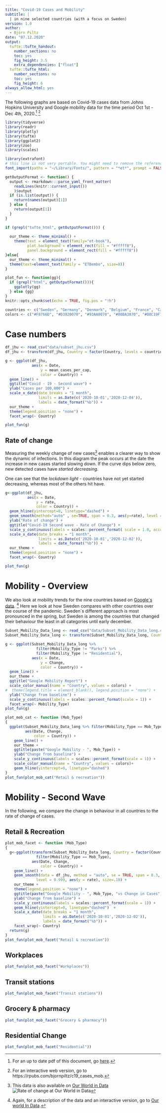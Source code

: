 ```yaml
---
title: "Covid-19 Cases and Mobility"
subtitle: |
  | in nine selected countries (with a focus on Sweden)
version: 1.0
author:
  - Björn Piltz
date: "07.12.2020"
output:
  tufte::tufte_handout:
    number_sections: no
    toc: yes
    fig_height: 3.5
    extra_dependencies: ["float"]
  tufte::tufte_html:
    number_sections: no
    toc: yes
    fig_height: 6
always_allow_html: yes
---
```




The following graphs are based on Covid-19 cases data from Johns Hopkins University and Google mobility data for the time period Oct 1st - Dec 4th, 2020.^[For an up to date pdf of this document, go [here](https://github.com/bjornpiltz/gmob_report/raw/main/gmob.pdf).] ^[For an interactive web version, go to https://rpubs.com/bjornpiltz/c19_cases_mob.]

```r
library(tidyverse)
library(readr)
library(plotly)
library(tufte)
library(ggplot2)
library(zoo)
library(scales)

library(extrafont)
# this line is not very portable. You might need to remove the references to ETBembo below
font_import(paths = "~/Library/Fonts/", pattern = "*et*", prompt = FALSE)

getOutputFormat <- function() {
  output <- rmarkdown:::parse_yaml_front_matter(
    readLines(knitr::current_input())
    )$output
  if (is.list(output)) {
    return(names(output)[1])
  } else {
    return(output[1])
  }
}

if (grepl("tufte_html", getOutputFormat())) {
  
  our_theme <- theme_minimal() + 
    theme(text = element_text(family="et-book"), 
          plot.background = element_rect(fill = "#fffff8"),
          panel.background = element_rect(fill = "#fffff8"))
}else{
  our_theme <- theme_minimal() + 
  theme(text=element_text(family = "ETBembo", size=8))
}

plot_fun <- function(gg){
  if (grepl("html", getOutputFormat())){
    ggplotly(gg)
  } else {gg}
}
knitr::opts_chunk$set(echo = TRUE, fig.pos = "!h")

countries <- c("Sweden", "Germany", "Denmark", "Belgium", "France", "Czech Republic", "Czechia", "Austria", "United Kingdom", "Slovakia")
colors <- c("#F8766D", "#D3920070", "#93AA0070", "#00BA3870", "#00C19F70", "#00B9E370", "#619CFF70", "#DB72FB70", "#FF61C370")
```


# Case numbers

```r

df_jhu <- read_csv("data/subset_jhu.csv")
df_jhu <- transform(df_jhu, Country = factor(Country, levels = countries))

g <- ggplot(df_jhu,
            aes(x = Date, 
                y = mean_cases_per_cap, 
                color = Country)) + 
  geom_line() + 
  ggtitle("Covid - 19 - Second wave") +
  ylab("Cases per 100,000") +
  scale_x_date(date_breaks = "1 month", 
               limits = as.Date(c('2020-10-01','2020-12-04')),
               labels = date_format("%b")) +
  our_theme +
  theme(legend.position = "none") +
  facet_wrap(~ Country)

plot_fun(g)
```

## Rate of change
Measuring the weekly change of new cases^[This data is also available on [Our World in Data](https://ourworldindata.org/coronavirus-data-explorer?zoomToSelection=true&time=2020-10-01..2020-12-01&country=DNK~FRA~CZE~DEU~BEL~SWE&region=World&casesMetric=true&interval=weeklyChange&perCapita=true&smoothing=0&pickerMetric=total_deaths&pickerSort=desc) ![Rate of change at Our World in Data](img/OWID_ROC.png)] enables a clearer way to show the dynamic of infections. In this diagram the peak occurs at the date the increase in new cases started slowing down. If the curve dips below zero,  new detected cases have *started decreasing*.

One can see that the *lockdown light* - countries have not yet started decreasing, whereas most of the others hit have.

```r
g<-ggplot(df_jhu,
          aes(x = Date, 
              y = rate, 
              color = Country)) +
  geom_hline(yintercept=0, linetype="dashed") +
  geom_smooth(method="auto" , se=TRUE, span = 0.3, aes(y=rate), level = 0.999, size=.10) +
  ylab("Rate of change") +
  ggtitle("Covid-19 Second wave - Rate of Change") +
  scale_y_continuous(labels = scales::percent_format( scale = 1.0, accuracy = 1), limits = c(-75, 125)) +
  scale_x_date(date_breaks = "1 month", 
               limits = as.Date(c('2020-10-01','2020-12-02')),
               labels = date_format("%b")) +
  our_theme +
  theme(legend.position = "none") +
  facet_wrap(~ Country)

plot_fun(g)
```

\newpage

# Mobility - Overview

We also look at mobility trends for the nine countries based on [Google´s data](https://www.google.com/covid19/mobility/). ^[Again, for a description of the data and an interactive version, go to [Our world In Data](https://ourworldindata.org/covid-mobility-trends).] Here we look at how Sweden compares with other countries over the course of the pandemic. Sweden´s different approach is most pronounced in the spring, but Sweden is among the countries that changed their behaviour the least in all categories until early december.

```r
Subset_Mobility_Data_long <- read_csv("data/Subset_Mobility_Data_long.csv")
Subset_Mobility_Data_long <- transform(Subset_Mobility_Data_long, Country = factor(Country,levels=countries) )

g <- ggplot(Subset_Mobility_Data_long %>% 
              filter(Mobility_Type != "Parks") %>% 
              filter(Mobility_Type != "Residential"), 
            aes(x = Date, 
                y = Change, 
                color = Country)) + 
  geom_line() + 
  our_theme +
  ggtitle("Google Mobility Report") +
  scale_color_manual(name = "Country", values = colors) +
#  theme(legend.title = element_blank(), legend.position = "none") +
  ylab("Change from baseline") +
  scale_y_continuous(labels = scales::percent_format(scale = 1)) +
  facet_wrap(~ Mobility_Type)
plot_fun(g)
```

```r

plot_mob_cat <- function (Mob_Type)  
{
  ggplot(Subset_Mobility_Data_long %>% filter(Mobility_Type == Mob_Type),
         aes(Date, Change,
             color = Country)) + 
    geom_line() +
    our_theme +
    ggtitle(paste("Google Mobility - ", Mob_Type)) +
    ylab("Change from baseline") +
    scale_y_continuous(labels = scales::percent_format(scale = 1)) +
    scale_color_manual(name = "Country", values = colors)+
    geom_hline(yintercept=0, linetype="dashed") 
}
plot_fun(plot_mob_cat("Retail & recreation"))
```

# Mobility - Second Wave

In the following, we compare the change in behaviour in all countries to the rate of change of cases. 

## Retail & Recreation

```r

plot_mob_facet <- function (Mob_Type)  
{
  g<-ggplot(transform(Subset_Mobility_Data_long, Country = factor(Country, levels=countries)) %>% 
              filter(Mobility_Type == Mob_Type),
            aes(Date, Change,
                color = Country)) + 
    geom_line() +
    geom_smooth(data = df_jhu, method = "auto", se = TRUE, span = 0.3,
              level = 0.999, aes(y = rate), size=.10) +
    our_theme +
    theme(legend.position = "none") +
    ggtitle(paste("Google Mobility - ", Mob_Type, "vs Change in Cases")) +
    ylab("Change from baseline") +
    scale_y_continuous(labels = scales::percent_format(scale = 1)) +
    geom_hline(yintercept=0, linetype="dashed")  +
    scale_x_date(date_breaks = "1 month",
                 limits = as.Date(c('2020-10-01','2020-12-02')),
                 labels = date_format("%b")) +
    facet_wrap(~ Country)
  return(g)
}
plot_fun(plot_mob_facet("Retail & recreation"))
```

## Workplaces

```r
plot_fun(plot_mob_facet("Workplaces"))
```

## Transit stations

```r
plot_fun(plot_mob_facet("Transit stations"))
```

## Grocery & pharmacy

```r
plot_fun(plot_mob_facet("Grocery & pharmacy"))
```

## Residential Change

```r
plot_fun(plot_mob_facet("Residential"))
```
